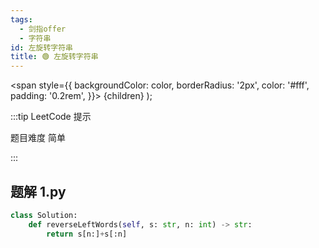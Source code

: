 ```yaml
---
tags:
  - 剑指offer
  - 字符串
id: 左旋转字符串
title: 🟢 左旋转字符串
---
```


  <span
    style={{
      backgroundColor: color,
      borderRadius: '2px',
      color: '#fff',
      padding: '0.2rem',
    }}>
    {children}
  </span>
);

:::tip LeetCode 提示

题目难度 <Highlight color="#00b8a3">简单</Highlight>

:::

## 题解 1.py

```py
class Solution:
    def reverseLeftWords(self, s: str, n: int) -> str:
        return s[n:]+s[:n]
```


